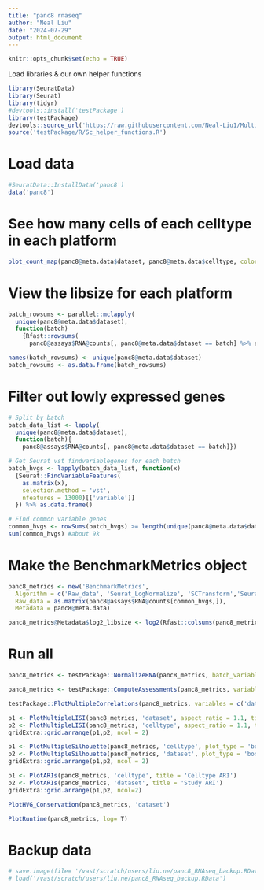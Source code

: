```yaml
---
title: "panc8 rnaseq"
author: "Neal Liu"
date: "2024-07-29"
output: html_document
---
```


```r
knitr::opts_chunk$set(echo = TRUE)
```

Load libraries & our own helper functions

```r
library(SeuratData)
library(Seurat)
library(tidyr)
#devtools::install('testPackage')
library(testPackage)
devtools::source_url('https://raw.githubusercontent.com/Neal-Liu1/Multi-omics-integration/main/Helper_functions.R')
source('testPackage/R/Sc_helper_functions.R')

```

# Load data
```r
#SeuratData::InstallData('panc8')
data('panc8')

```
# See how many cells of each celltype in each platform
```r
plot_count_map(panc8@meta.data$dataset, panc8@meta.data$celltype, color_threshold = 3)

```

# View the libsize for each platform
```r

batch_rowsums <- parallel::mclapply(
  unique(panc8@meta.data$dataset), 
  function(batch)
    {Rfast::rowsums(
      panc8@assays$RNA@counts[, panc8@meta.data$dataset == batch] %>% as.matrix)})

names(batch_rowsums) <- unique(panc8@meta.data$dataset)
batch_rowsums <- as.data.frame(batch_rowsums)

```

# Filter out lowly expressed genes 
```r
# Split by batch
batch_data_list <- lapply(
  unique(panc8@meta.data$dataset), 
  function(batch){
    panc8@assays$RNA@counts[, panc8@meta.data$dataset == batch]})

# Get Seurat vst findvariablegenes for each batch
batch_hvgs <- lapply(batch_data_list, function(x)
  {Seurat::FindVariableFeatures(
    as.matrix(x),
    selection.method = 'vst',
    nfeatures = 13000)[['variable']]
  }) %>% as.data.frame()

# Find common variable genes
common_hvgs <- rowSums(batch_hvgs) >= length(unique(panc8@meta.data$dataset))-1
sum(common_hvgs) #about 9k
```

# Make the BenchmarkMetrics object
```r

panc8_metrics <- new('BenchmarkMetrics',
  Algorithm = c('Raw_data', 'Seurat_LogNormalize', 'SCTransform','Seurat_CCA', 'Harmony','fastMNN', 'totalVI', 'RUVIII'),
  Raw_data = as.matrix(panc8@assays$RNA@counts[common_hvgs,]),
  Metadata = panc8@meta.data)

panc8_metrics@Metadata$log2_libsize <- log2(Rfast::colsums(panc8_metrics@Raw_data))

```

# Run all
```r
panc8_metrics <- testPackage::NormalizeRNA(panc8_metrics, batch_variable = 'dataset', num_pcs = 30)

```

```r

panc8_metrics <- testPackage::ComputeAssessments(panc8_metrics, variables = c('dataset', 'celltype'))

```
```r
testPackage::PlotMultipleCorrelations(panc8_metrics, variables = c('dataset', 'celltype', 'log2_libsize'), titles = c('Platform', 'Celltypes', 'Libsize'))

```

```r
p1 <- PlotMultipleLISI(panc8_metrics, 'dataset', aspect_ratio = 1.1, title = 'Platform LISI', levels = panc8_metrics@Algorithm)
p2 <- PlotMultipleLISI(panc8_metrics, 'celltype', aspect_ratio = 1.1, title = 'Celltype LISI', levels = panc8_metrics@Algorithm)
gridExtra::grid.arrange(p1,p2, ncol = 2)

```

```r
p1 <- PlotMultipleSilhouette(panc8_metrics, 'celltype', plot_type = 'boxplot', aspect_ratio = 1.1, title = 'Celltype Silhouette')
p2 <- PlotMultipleSilhouette(panc8_metrics, 'dataset', plot_type = 'boxplot', aspect_ratio = 1.1, title = 'Platform Silhouette')
gridExtra::grid.arrange(p1,p2, ncol = 2)

```

```r
p1 <- PlotARIs(panc8_metrics, 'celltype', title = 'Celltype ARI')
p2 <- PlotARIs(panc8_metrics, 'dataset', title = 'Study ARI')
gridExtra::grid.arrange(p1,p2, ncol=2)

```
```r
PlotHVG_Conservation(panc8_metrics, 'dataset')

```


```r
PlotRuntime(panc8_metrics, log= T)

```

# Backup data
```r
# save.image(file= '/vast/scratch/users/liu.ne/panc8_RNAseq_backup.RData')
# load('/vast/scratch/users/liu.ne/panc8_RNAseq_backup.RData')

```


